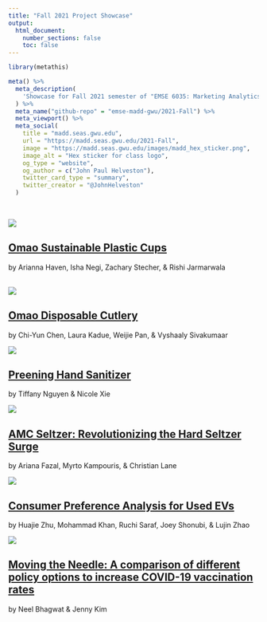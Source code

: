 ```yaml
---
title: "Fall 2021 Project Showcase"
output:
  html_document:
    number_sections: false
    toc: false
---
```


```r
library(metathis)

meta() %>%
  meta_description(
    'Showcase for Fall 2021 semester of "EMSE 6035: Marketing Analytics for Design Decisions" at GWU'
  ) %>%
  meta_name("github-repo" = "emse-madd-gwu/2021-Fall") %>%
  meta_viewport() %>%
  meta_social(
    title = "madd.seas.gwu.edu",
    url = "https://madd.seas.gwu.edu/2021-Fall",
    image = "https://madd.seas.gwu.edu/images/madd_hex_sticker.png",
    image_alt = "Hex sticker for class logo",
    og_type = "website",
    og_author = c("John Paul Helveston"),
    twitter_card_type = "summary",
    twitter_creator = "@JohnHelveston"
  )
```

<br>

<div class = "row"><div class = "col-md-5">
<img src="showcase/2021-Fall/omao-cups.png">
</div><div class = "col-md-7">
## [Omao Sustainable Plastic Cups](showcase/2021-Fall/omao-cups.html){target="_blank"}
by Arianna Haven, Isha Negi, Zachary Stecher, & Rishi Jarmarwala<br>
[<i class="fas fa-video"></i>](https://www.youtube.com/watch?v=yxuGpq7E1Ck){target="_blank"}<br>
</div></div>

<div class = "row"><div class = "col-md-5">
<img src="showcase/2021-Fall/omao-cutlery.png">
</div><div class = "col-md-7">
## [Omao Disposable Cutlery](showcase/2021-Fall/omao-cutlery.html){target="_blank"}
by Chi-Yun Chen, Laura Kadue, Weijie Pan, & Vyshaaly Sivakumaar<br>
</div></div>

<div class = "row"><div class = "col-md-5">
<img src="showcase/2021-Fall/preening.png">
</div><div class = "col-md-7">
## [Preening Hand Sanitizer](showcase/2021-Fall/preening.html){target="_blank"}
by Tiffany Nguyen & Nicole Xie<br>
</div></div>

<div class = "row"><div class = "col-md-5">
<img src="showcase/2021-Fall/seltzer.png">
</div><div class = "col-md-7">
## [AMC Seltzer: Revolutionizing the Hard Seltzer Surge](showcase/2021-Fall/seltzer.html){target="_blank"}
by Ariana Fazal, Myrto Kampouris, & Christian Lane<br>
</div></div>

<div class = "row"><div class = "col-md-5">
<img src="showcase/2021-Fall/used-ev.png">
</div><div class = "col-md-7">
## [Consumer Preference Analysis for Used EVs](showcase/2021-Fall/used-ev.html){target="_blank"}
by Huajie Zhu, Mohammad Khan, Ruchi Saraf, Joey Shonubi, & Lujin Zhao<br>
</div></div>

<div class = "row"><div class = "col-md-5">
<img src="showcase/2021-Fall/vaccine.png">
</div><div class = "col-md-7">
## [Moving the Needle: A comparison of different policy options to increase COVID-19 vaccination rates](showcase/2021-Fall/vaccine.html){target="_blank"}
by Neel Bhagwat & Jenny Kim<br>
[<i class="fas fa-video"></i>](https://www.youtube.com/watch?v=SvB-NBMEXfI){target="_blank"}<br>
</div></div>
